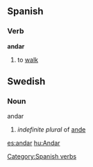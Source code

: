 ==Spanish==
===Verb===
[[Category:Spanish verbs]]
'''andar'''

# to [[walk]]

{{W.es.v.conj.ar|and}}

==Swedish==
===Noun===
;andar
#''indefinite plural'' of [[ande#Swedish|ande]]

[[es:andar]]
[[hu:Andar]]